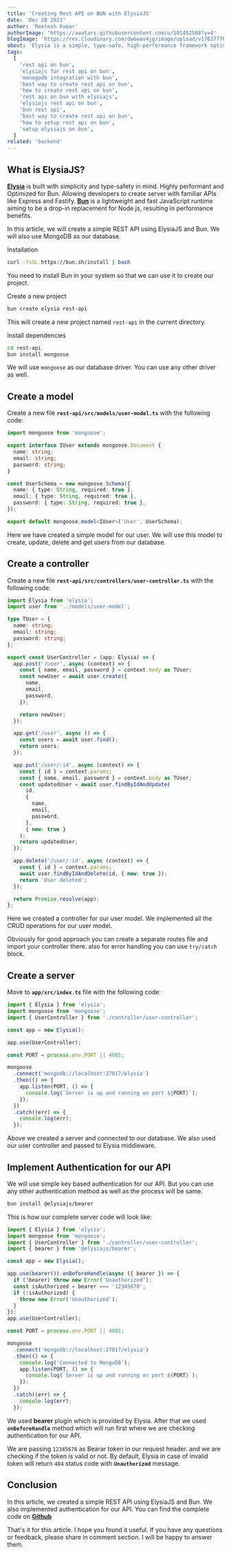 ```yaml
---
title: 'Creating Rest API on BUN with ElysiaJS'
date: 'Dec 28 2023'
author: 'Reetesh Kumar'
authorImage: 'https://avatars.githubusercontent.com/u/101452588?v=4'
blogImage: 'https://res.cloudinary.com/dw6wav4jg/image/upload/v1703777093/elysia_zhobpo.png'
about: 'Elysia is a simple, type-safe, high-performance framework optimized for Bun and WinterCG compliant, enabling it to run directly in your browser.'
tags:
  [
    'rest api on bun',
    'elysiajs for rest api on bun',
    'monogodb integration with bun',
    'best way to create rest api on bun',
    'how to create rest api on bun',
    'rest api on bun with elysiajs',
    'elysiajs rest api on bun',
    'bun rest api',
    'best way to create rest api on bun',
    'how to setup rest api on bun',
    'setup elysiajs on bun',
  ]
related: 'backend'
---
```


<TableContent title="Creating Rest API on BUN with ElysiaJS" />

## What is ElysiaJS?

**[Elysia](https://elysiajs.com/)** is built with simplicity and type-safety in mind. Highly performant and Optimized for Bun. Allowing developers to create server with familiar APIs like Express and Fastify. **[Bun](https://bun.sh/)** is a lightweight and fast JavaScript runtime aiming to be a drop-in replacement for Node.js, resulting in performance benefits.

In this article, we will create a simple REST API using ElysiaJS and Bun. We will also use MongoDB as our database.

<SubHeadings> Installation </SubHeadings>

```bash
curl -fsSL https://bun.sh/install | bash
```

You need to install Bun in your system so that we can use it to create our project.

<SubHeadings>Create a new project </SubHeadings>

```bash
bun create elysia rest-api
```

This will create a new project named `rest-api` in the current directory.

<SubHeadings>Install dependencies </SubHeadings>

```bash
cd rest-api
bun install mongoose
```

We will use `mongoose` as our database driver. You can use any other driver as well.

<Separator />

## Create a model

Create a new file **`rest-api/src/models/user-model.ts`** with the following code:

```typescript
import mongoose from 'mongoose';

export interface IUser extends mongoose.Document {
  name: string;
  email: string;
  password: string;
}

const UserSchema = new mongoose.Schema({
  name: { type: String, required: true },
  email: { type: String, required: true },
  password: { type: String, required: true },
});

export default mongoose.model<IUser>('User', UserSchema);
```

Here we have created a simple model for our user. We will use this model to create, update, delete and get users from our database.

<Advertise title="ElysiaJS with Next.JS and React Query" />

## Create a controller

Create a new file **`rest-api/src/controllers/user-controller.ts`** with the following code:

```typescript
import Elysia from 'elysia';
import user from '../models/user-model';

type TUser = {
  name: string;
  email: string;
  password: string;
};

export const UserController = (app: Elysia) => {
  app.post('/user', async (context) => {
    const { name, email, password } = context.body as TUser;
    const newUser = await user.create({
      name,
      email,
      password,
    });

    return newUser;
  });

  app.get('/user', async () => {
    const users = await user.find();
    return users;
  });

  app.put('/user/:id', async (context) => {
    const { id } = context.params;
    const { name, email, password } = context.body as TUser;
    const updatedUser = await user.findByIdAndUpdate(
      id,
      {
        name,
        email,
        password,
      },
      { new: true }
    );
    return updatedUser;
  });

  app.delete('/user/:id', async (context) => {
    const { id } = context.params;
    await user.findByIdAndDelete(id, { new: true });
    return 'User deleted';
  });

  return Promise.resolve(app);
};
```

Here we created a controller for our user model. We implemented all the CRUD operations for our user model.

Obviously for good approach you can create a separate routes file and import your controller there. also for error handling you can use `try/catch` block.

<Separator />

## Create a server

Move to **`app/src/index.ts`** file with the following code:

```typescript
import { Elysia } from 'elysia';
import mongoose from 'mongoose';
import { UserController } from './controller/user-controller';

const app = new Elysia();

app.use(UserController);

const PORT = process.env.PORT || 4001;

mongoose
  .connect('mongodb://localhost:27017/elysia')
  .then(() => {
    app.listen(PORT, () => {
      console.log(`Server is up and running on port ${PORT}`);
    });
  })
  .catch((err) => {
    console.log(err);
  });
```

Above we created a server and connected to our database. We also used our user controller and passed to Elysia middleware.

<Separator />

## Implement Authentication for our API

We will use simple key based authentication for our API. But you can use any other authentication method as well as the process will be same.

```bash
bun install @elysiajs/bearer
```

This is how our complete server code will look like:

```typescript
import { Elysia } from 'elysia';
import mongoose from 'mongoose';
import { UserController } from './controller/user-controller';
import { bearer } from '@elysiajs/bearer';

const app = new Elysia();

app.use(bearer()).onBeforeHandle(async ({ bearer }) => {
  if (!bearer) throw new Error('Unauthorized');
  const isAuthorized = bearer === '12345678';
  if (!isAuthorized) {
    throw new Error('Unauthorized');
  }
});
app.use(UserController);

const PORT = process.env.PORT || 4001;

mongoose
  .connect('mongodb://localhost:27017/elysia')
  .then(() => {
    console.log('Connected to MongoDB');
    app.listen(PORT, () => {
      console.log(`Server is up and running on port ${PORT}`);
    });
  })
  .catch((err) => {
    console.log(err);
  });
```

We used **bearer** plugin which is provided by Elysia. After that we used **`onBeforeHandle`** method which will run first where we are checking authentication for our API.

We are passing `12345678` as Bearar token in our request header. and we are checking if the token is valid or not. By default, Elysia in case of invalid token will return `404` status code with **`Unauthorized`** message.

## Conclusion

In this article, we created a simple REST API using ElysiaJS and Bun. We also implemented authentication for our API. You can find the complete code on **[Github](https://github.com/Virous77/elysia-bun)**

That's it for this article. I hope you found it useful. If you have any questions or feedback, please share in comment section. I will be happy to answer them.
